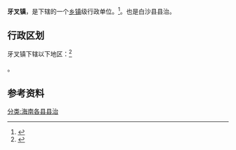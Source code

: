 {{中国乡级行政区
|景观照片文件名=牙叉镇人民政府.jpg
|景观照片大小=200px
|景观照片描述=牙叉镇人民政府
|46/90/25/100/000}}

'''牙叉镇'''，是{{PRC admin/fullname|46/90/25/100/000|3}}下辖的一个[[乡镇|乡镇]]级行政单位。<ref>{{PRC admin/ref sgc|{{PRC admin/parent|46/90/25/100/000}}}}</ref>。也是白沙县县治。

== 行政区划 ==

牙叉镇下辖以下地区：<ref>{{PRC admin/ref sgc|46/90/25/100/000}}</ref>

{{PRC admin/children|46/90/25/100/000}}。

== 参考资料 ==

{{reflist}}

{{行政区划小作品}}
{{PRC admin/navcat|46/90/25/100/000}}
[[分类:海南各县县治|分类:海南各县县治]]